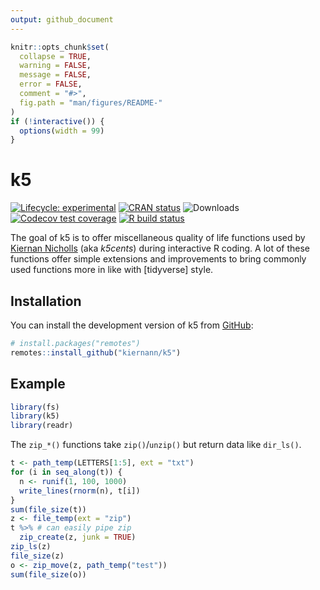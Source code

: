 ```yaml
---
output: github_document
---
```


<!-- README.md is generated from README.Rmd. Please edit that file -->

```r
knitr::opts_chunk$set(
  collapse = TRUE,
  warning = FALSE,
  message = FALSE,
  error = FALSE,
  comment = "#>",
  fig.path = "man/figures/README-"
)
if (!interactive()) {
  options(width = 99)
}
```

# k5

<!-- badges: start -->
[![Lifecycle: experimental][life_badge]][life_link]
[![CRAN status][cran_badge]][cran_link]
![Downloads][dl_badge]
[![Codecov test coverage][cov_badge]][cov_link]
[![R build status][ga_badge]][ga_link]
<!-- badges: end -->

The goal of k5 is to offer miscellaneous quality of life functions used by
[Kiernan Nicholls][kn] (aka _k5cents_) during interactive R coding. A lot of
these functions offer simple extensions and improvements to bring commonly used
functions more in like with [tidyverse] style.

## Installation

You can install the development version of k5 from [GitHub][gh]:

```r
# install.packages("remotes")
remotes::install_github("kiernann/k5")
```

## Example

```r
library(fs)
library(k5)
library(readr)
```

The `zip_*()` functions take `zip()`/`unzip()` but return data like `dir_ls()`.

```r
t <- path_temp(LETTERS[1:5], ext = "txt")
for (i in seq_along(t)) {
  n <- runif(1, 100, 1000)
  write_lines(rnorm(n), t[i])
}
sum(file_size(t))
z <- file_temp(ext = "zip")
t %>% # can easily pipe zip
  zip_create(z, junk = TRUE)
zip_ls(z)
file_size(z)
o <- zip_move(z, path_temp("test"))
sum(file_size(o))
```

<!-- refs: start -->
[life_badge]: https://img.shields.io/badge/lifecycle-maturing-blue.svg
[life_link]: https://www.tidyverse.org/lifecycle/#maturing
[cran_badge]: https://www.r-pkg.org/badges/version/k5
[cran_link]: https://CRAN.R-project.org/package=k5
[ga_badge]: https://github.com/kiernann/k5/workflows/R-CMD-check/badge.svg
[ga_link]: https://github.com/kiernann/k5/actions
[cov_badge]: https://codecov.io/gh/kiernann/k5/branch/master/graph/badge.svg
[cov_link]: https://codecov.io/gh/kiernann/k5?branch=master
[dl_badge]: https://cranlogs.r-pkg.org/badges/grand-total/k5
[tidyvere]: https://www.tidyverse.org/
[gh]: https://github.com/kiernann/k5
[kn]: https://github.com/kiernann
<!-- refs: end -->
